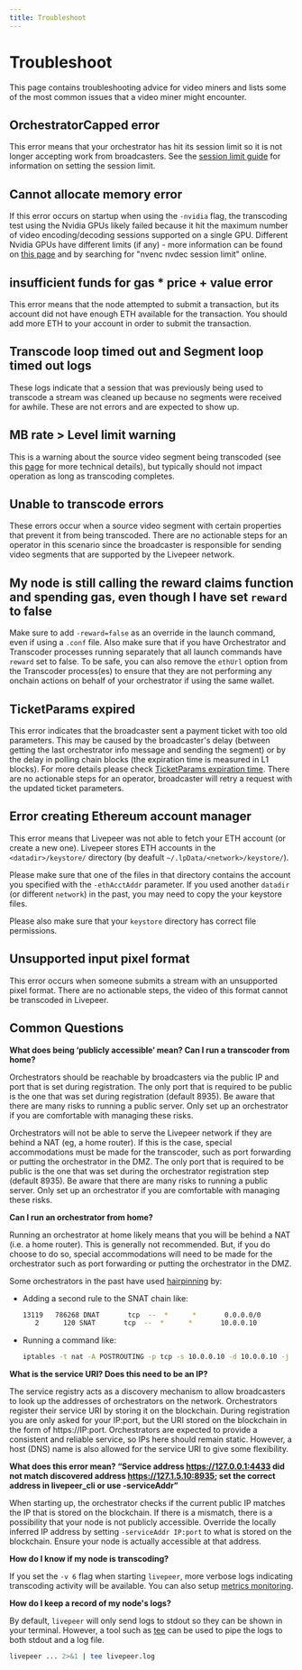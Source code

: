 ```yaml
---
title: Troubleshoot
---
```


# Troubleshoot

This page contains troubleshooting advice for video miners and lists some of the most common issues that a video miner might encounter.

## OrchestratorCapped error

This error means that your orchestrator has hit its session limit so it is not
longer accepting work from broadcasters. See the
[session limit guide](/guides/orchestrating/session-limits) for
information on setting the session limit.

## Cannot allocate memory error

If this error occurs on startup when using the `-nvidia` flag, the transcoding
test using the Nvidia GPUs likely failed because it hit the maximum number of
video encoding/decoding sessions supported on a single GPU. Different Nvidia
GPUs have different limits (if any) - more information can be found on
[this page](https://developer.nvidia.com/video-encode-and-decode-gpu-support-matrix-new)
and by searching for "nvenc nvdec session limit" online.

## insufficient funds for gas \* price + value error

This error means that the node attempted to submit a transaction, but its
account did not have enough ETH available for the transaction. You should add
more ETH to your account in order to submit the transaction.

## Transcode loop timed out and Segment loop timed out logs

These logs indicate that a session that was previously being used to transcode a
stream was cleaned up because no segments were received for awhile. These are
not errors and are expected to show up.

## MB rate > Level limit warning

This is a warning about the source video segment being transcoded (see this
[page](https://en.wikipedia.org/wiki/Advanced_Video_Coding#Levels) for more
technical details), but typically should not impact operation as long as
transcoding completes.

## Unable to transcode errors

These errors occur when a source video segment with certain properties that
prevent it from being transcoded. There are no actionable steps for an operator
in this scenario since the broadcaster is responsible for sending video segments
that are supported by the Livepeer network.

## My node is still calling the reward claims function and spending gas, even though I have set `reward` to false

Make sure to add `-reward=false` as an override in the launch command, even if using a `.conf` file. Also make sure that if you have Orchestrator and Transcoder processes running separately that all launch commands have `reward` set to false. To be safe, you can also remove the `ethUrl` option from the Transcoder process(es) to ensure that they are not performing any onchain actions on behalf of your orchestrator if using the same wallet.

## TicketParams expired

This error indicates that the broadcaster sent a payment ticket with too old parameters. This may be caused by the broadcaster's delay (between getting the last orchestrator info message and sending the segment) or by the delay in polling chain blocks (the expiration time is measured in L1 blocks). For more details please check [TicketParams expiration time](https://github.com/livepeer/go-livepeer/issues/1343). There are no actionable steps for an operator, broadcaster will retry a request with the updated ticket parameters.

## Error creating Ethereum account manager

This error means that Livepeer was not able to fetch your ETH account (or create a new one). Livepeer stores ETH accounts in the `<datadir>/keystore/` directory (by deafult `~/.lpData/<network>/keystore/`).

Please make sure that one of the files in that directory contains the account you specified with the `-ethAcctAddr` parameter. If you used another `datadir` (or different `network`) in the past, you may need to copy the your keystore files.

Please also make sure that your `keystore` directory has correct file permissions.

## Unsupported input pixel format

This error occurs when someone submits a stream with an unsupported pixel format. There are no actionable steps, the video of this format cannot be transcoded in Livepeer.

## Common Questions

**What does being ‘publicly accessible’ mean? Can I run a transcoder from
home?**

Orchestrators should be reachable by broadcasters via the public IP and port
that is set during registration. The only port that is required to be public is
the one that was set during registration (default 8935). Be aware that there are
many risks to running a public server. Only set up an orchestrator if you are
comfortable with managing these risks.

Orchestrators will not be able to serve the Livepeer network if they are behind
a NAT (eg, a home router). If this is the case, special accommodations must be
made for the transcoder, such as port forwarding or putting the orchestrator in
the DMZ. The only port that is required to be public is the one that was set
during the orchestrator registration step (default 8935). Be aware that there
are many risks to running a public server. Only set up an orchestrator if you
are comfortable with managing these risks.

**Can I run an orchestrator from home?**

Running an orchestrator at home likely means that you will be behind a NAT (i.e.
a home router). This is generally not recommended. But, if you do choose to do
so, special accommodations will need to be made for the orchestrator such as
port forwarding or putting the orchestrator in the DMZ.

Some orchestrators in the past have used
[hairpinning](https://en.wikipedia.org/wiki/Hairpinning) by:

- Adding a second rule to the SNAT chain like:

  ```bash
  13119   786268 DNAT       tcp  --  *      *       0.0.0.0/0            <EXTERNAL_IP>       tcp dpt:8935 to:10.0.0.10
     2      120 SNAT       tcp  --  *      *       10.0.0.10            10.0.0.10            to:<EXTERNAL_IP>
  ```

- Running a command like:

  ```bash
  iptables -t nat -A POSTROUTING -p tcp -s 10.0.0.10 -d 10.0.0.10 -j SNAT --to-source <EXTERNAL_IP>
  ```

**What is the service URI? Does this need to be an IP?**

The service registry acts as a discovery mechanism to allow broadcasters to look
up the addresses of orchestrators on the network. Orchestrators register their
service URI by storing it on the blockchain. During registration you are only
asked for your IP:port, but the URI stored on the blockchain in the form of
https://IP:port. Orchestrators are expected to provide a consistent and reliable
service, so IPs here should remain static. However, a host (DNS) name is also
allowed for the service URI to give some flexibility.

**What does this error mean? “Service address https://127.0.0.1:4433 did not
match discovered address https://127.1.5.10:8935; set the correct address in
livepeer_cli or use -serviceAddr”**

When starting up, the orchestrator checks if the current public IP matches the
IP that is stored on the blockchain. If there is a mismatch, there is a
possibility that your node is not publicly accessible. Override the locally
inferred IP address by setting `-serviceAddr IP:port` to what is stored on the
blockchain. Ensure your node is actually accessible at that address.

**How do I know if my node is transcoding?**

If you set the `-v 6` flag when starting `livepeer`, more verbose logs
indicating transcoding activity will be available. You can also setup
[metrics monitoring](/guides/orchestrating/monitor-metrics).

**How do I keep a record of my node's logs?**

By default, `livepeer` will only send logs to stdout so they can be shown in
your terminal. However, a tool such as
[tee](https://linuxize.com/post/linux-tee-command/) can be used to pipe the logs
to both stdout and a log file.

```bash
livepeer ... 2>&1 | tee livepeer.log
```
